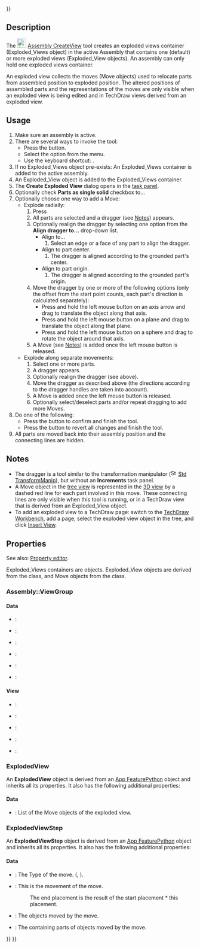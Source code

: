 <languages/>

{{UnfinishedDocu{{#translation:}}}}

{{Docnav
|[[Assembly_SolveAssembly|SolveAssembly]]
|[[Assembly_CreateSimulation|CreateSimulation]]
|[[Assembly_Workbench|Assembly]]
|IconL=Assembly_SolveAssembly.svg
|IconR=Assembly_CreateSimulation.svg
|IconC=Workbench_Assembly.svg
}}

{{GuiCommand
|Name=Assembly CreateView
|MenuLocation=Assembly → Create Exploded View
|Workbenches=[[Assembly_Workbench|Assembly]]
|Shortcut={{KEY|E}}
|Version=1.0
|SeeAlso=
}}

==Description==

The [[Image:Assembly_CreateView.svg|24px]] [[Assembly_CreateView|Assembly CreateView]] tool creates an exploded views container (Exploded_Views object) in the active Assembly that contains one (default) or more exploded views (Exploded_View objects). An assembly can only hold one exploded views container.

An exploded view collects the moves (Move objects) used to relocate parts from assembled position to exploded position. The altered positions of assembled parts and the representations of the moves are only visible when an exploded view is being edited and in TechDraw views derived from an exploded view.

==Usage==

# Make sure an assembly is active.
# There are several ways to invoke the tool:
#* Press the {{Button|[[Image:Assembly_CreateView.svg|16px]] [[Assembly_CreateView|Create Exploded View]]}} button.
#* Select the {{MenuCommand|Assembly → [[Image:Assembly_CreateView.svg|16px]] Create Exploded View}} option from the menu.
#* Use the keyboard shortcut: {{KEY|E}}.
# If no Exploded_Views object pre-exists: An Exploded_Views container is added to the active assembly.
# An Exploded_View object is added to the Exploded_Views container.
# The '''Create Exploded View''' dialog opens in the [[Task_panel|task panel]].
# Optionally check '''Parts as single solid''' checkbox to...
# Optionally choose one way to add a Move:
#* Explode radially:
#*# Press {{Button|Explode radially}}
#*# All parts are selected and a dragger (see [[#Notes|Notes]]) appears.
#*# Optionally realign the dragger by selecting one option from the '''Align dragger to...''' drop-down list.
#*#* Align to...
#*#*# Select an edge or a face of any part to align the dragger.
#*#* Align to part center.
#*#*# The dragger is aligned according to the grounded part's center.
#*#* Align to part origin.
#*#*# The dragger is aligned according to the grounded part's origin.
#*# Move the dragger by one or more of the following options (only the offset from the start point counts, each part's direction is calculated separately):
#*#* Press and hold the left mouse button on an axis arrow and drag to translate the object along that axis.
#*#* Press and hold the left mouse button on a plane and drag to translate the object along that plane.
#*#* Press and hold the left mouse button on a sphere and drag to rotate the object around that axis.
#*# A Move  (see [[#Notes|Notes]]) is added once the left mouse button is released.
#* Explode along separate movements:
#*# Select one or more parts.
#*# A dragger appears.
#*# Optionally realign the dragger (see above).
#*# Move the dragger as described above (the directions according to the dragger handles are taken into account).
#*# A Move is added once the left mouse button is released.
#*# Optionally select/deselect parts and/or repeat dragging to add more Moves.
# Do one of the following:
#* Press the {{Button|OK}} button to confirm and finish the tool.
#* Press the {{Button|Cancel}} button to revert all changes and finish the tool.
# All parts are moved back into their assembly position and the connecting lines are hidden.

==Notes==

* The dragger is a tool similar to the transformation manipulator ([[Image:Std_TransformManip.svg|16px]] [[Std_TransformManip|Std TransformManip]]), but without an '''Increments''' task panel.
* A Move object in the [[Tree_view|tree view]] is represented in the [[3D_view|3D view]] by a dashed red line for each part involved in this move. These connecting lines are only visible when this tool is running, or in a TechDraw view that is derived from an Exploded_View object.
* To add an exploded view to a TechDraw page: switch to the [[TechDraw_Workbench|TechDraw Workbench]], add a page, select the exploded view object in the tree, and click [[TechDraw_View|Insert View]].

==Properties==

See also: [[Property_editor|Property editor]].

Exploded_Views containers are {{Incode|Assembly::ViewGroup}} objects. Exploded_View objects are derived from the {{Incode|ExplodedView}} class, and Move objects from the {{Incode|ExplodedViewStep}} class.

===Assembly::ViewGroup===

====Data====

{{TitleProperty|Base}}

* {{PropertyData|Label|String}}:
* {{PropertyData|Label2|String|Hidden}}:
* {{PropertyData|Expression Engine|ExpressionEngine|Hidden}}:
* {{PropertyData|Visibility|Bool|Hidden}}:
* {{PropertyData|Group|LinkList}}:
* {{PropertyData|_ Group Touched|Bool|Hidden}}:

====View====

{{TitleProperty|Display Options}}

* {{PropertyView|Display Mode|Enumeration}}:
* {{PropertyView|Show In Tree|Bool}}:
* {{PropertyView|Visibility|Bool}}:

{{TitleProperty|Selection}}

* {{PropertyView|On Top When Selected|Enumeration}}:
* {{PropertyView|Selection Style|Enumeration}}:

===ExplodedView===

An '''ExplodedView''' object is derived from an [[App_FeaturePython|App FeaturePython]] object and inherits all its properties. It also has the following additional properties:

====Data====

{{TitleProperty|Exploded View}}

* {{PropertyData|Moves|LinkList}}: List of the Move objects of the exploded view.

===ExplodedViewStep===

An '''ExplodedViewStep''' object is derived from an [[App_FeaturePython|App FeaturePython]] object and inherits all its properties. It also has the following additional properties:

====Data====

{{TitleProperty|Exploded Move}}

* {{PropertyData|Move Type|Enumeration}}: The Type of the move. ({{Value|Normal}}, {{Value|Radial}}).
* {{PropertyData|Movement Transform|Placement}}: This is the movement of the move. 
*: The end placement is the result of the start placement * this placement.
* {{PropertyData|Obj Names|StringList}}: The objects moved by the move.
* {{PropertyData|Parts|LinkList}}: The containing parts of objects moved by the move.


{{Docnav
|[[Assembly_SolveAssembly|SolveAssembly]]
|[[Assembly_CreateSimulation|CreateSimulation]]
|[[Assembly_Workbench|Assembly]]
|IconL=Assembly_SolveAssembly.svg
|IconR=Assembly_CreateSimulation.svg
|IconC=Workbench_Assembly.svg
}}

{{Assembly_Tools_navi{{#translation:}}}}
{{Userdocnavi{{#translation:}}}}